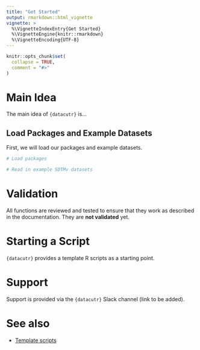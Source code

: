 ```yaml
---
title: "Get Started"
output: rmarkdown::html_vignette
vignette: >
  %\VignetteIndexEntry{Get Started}
  %\VignetteEngine{knitr::rmarkdown}
  %\VignetteEncoding{UTF-8}
---
```


```r
knitr::opts_chunk$set(
  collapse = TRUE,
  comment = "#>"
)
```

# Main Idea

The main idea of `{datacutr}` is...

## Load Packages and Example Datasets

First, we will load our packages and example datasets. 

```r
# Load packages

# Read in example SDTMv datasets
```

# Validation

All functions are reviewed and tested to ensure that they work as described in
the documentation. They are **not validated** yet.

# Starting a Script

`{datacutr}` provides a template R scripts as a starting point. 

# Support

Support is provided via the `{datacutr}` Slack channel (link to be added).

# See also

- [Template scripts](https://github.com/pharmaverse/datacutr/tree/main/inst/templates)

